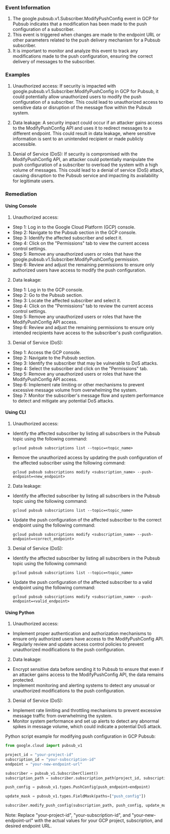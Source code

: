 
### Event Information

1. The google.pubsub.v1.Subscriber.ModifyPushConfig event in GCP for Pubsub indicates that a modification has been made to the push configuration of a subscriber.
2. This event is triggered when changes are made to the endpoint URL or other parameters related to the push delivery mechanism for a Pubsub subscriber.
3. It is important to monitor and analyze this event to track any modifications made to the push configuration, ensuring the correct delivery of messages to the subscriber.


### Examples

1. Unauthorized access: If security is impacted with google.pubsub.v1.Subscriber.ModifyPushConfig in GCP for Pubsub, it could potentially allow unauthorized users to modify the push configuration of a subscriber. This could lead to unauthorized access to sensitive data or disruption of the message flow within the Pubsub system.

2. Data leakage: A security impact could occur if an attacker gains access to the ModifyPushConfig API and uses it to redirect messages to a different endpoint. This could result in data leakage, where sensitive information is sent to an unintended recipient or made publicly accessible.

3. Denial of Service (DoS): If security is compromised with the ModifyPushConfig API, an attacker could potentially manipulate the push configuration of a subscriber to overload the system with a high volume of messages. This could lead to a denial of service (DoS) attack, causing disruption to the Pubsub service and impacting its availability for legitimate users.

### Remediation

#### Using Console

1. Unauthorized access:
- Step 1: Log in to the Google Cloud Platform (GCP) console.
- Step 2: Navigate to the Pubsub section in the GCP console.
- Step 3: Identify the affected subscriber and select it.
- Step 4: Click on the "Permissions" tab to view the current access control settings.
- Step 5: Remove any unauthorized users or roles that have the google.pubsub.v1.Subscriber.ModifyPushConfig permission.
- Step 6: Review and adjust the remaining permissions to ensure only authorized users have access to modify the push configuration.

2. Data leakage:
- Step 1: Log in to the GCP console.
- Step 2: Go to the Pubsub section.
- Step 3: Locate the affected subscriber and select it.
- Step 4: Click on the "Permissions" tab to review the current access control settings.
- Step 5: Remove any unauthorized users or roles that have the ModifyPushConfig API access.
- Step 6: Review and adjust the remaining permissions to ensure only intended recipients have access to the subscriber's push configuration.

3. Denial of Service (DoS):
- Step 1: Access the GCP console.
- Step 2: Navigate to the Pubsub section.
- Step 3: Identify the subscriber that may be vulnerable to DoS attacks.
- Step 4: Select the subscriber and click on the "Permissions" tab.
- Step 5: Remove any unauthorized users or roles that have the ModifyPushConfig API access.
- Step 6: Implement rate limiting or other mechanisms to prevent excessive message volume from overwhelming the system.
- Step 7: Monitor the subscriber's message flow and system performance to detect and mitigate any potential DoS attacks.

#### Using CLI

1. Unauthorized access:
- Identify the affected subscriber by listing all subscribers in the Pubsub topic using the following command:
  ```
  gcloud pubsub subscriptions list --topic=<topic_name>
  ```
- Remove the unauthorized access by updating the push configuration of the affected subscriber using the following command:
  ```
  gcloud pubsub subscriptions modify <subscription_name> --push-endpoint=<new_endpoint>
  ```

2. Data leakage:
- Identify the affected subscriber by listing all subscribers in the Pubsub topic using the following command:
  ```
  gcloud pubsub subscriptions list --topic=<topic_name>
  ```
- Update the push configuration of the affected subscriber to the correct endpoint using the following command:
  ```
  gcloud pubsub subscriptions modify <subscription_name> --push-endpoint=<correct_endpoint>
  ```

3. Denial of Service (DoS):
- Identify the affected subscriber by listing all subscribers in the Pubsub topic using the following command:
  ```
  gcloud pubsub subscriptions list --topic=<topic_name>
  ```
- Update the push configuration of the affected subscriber to a valid endpoint using the following command:
  ```
  gcloud pubsub subscriptions modify <subscription_name> --push-endpoint=<valid_endpoint>
  ```

#### Using Python

1. Unauthorized access:
- Implement proper authentication and authorization mechanisms to ensure only authorized users have access to the ModifyPushConfig API.
- Regularly review and update access control policies to prevent unauthorized modifications to the push configuration.

2. Data leakage:
- Encrypt sensitive data before sending it to Pubsub to ensure that even if an attacker gains access to the ModifyPushConfig API, the data remains protected.
- Implement monitoring and alerting systems to detect any unusual or unauthorized modifications to the push configuration.

3. Denial of Service (DoS):
- Implement rate limiting and throttling mechanisms to prevent excessive message traffic from overwhelming the system.
- Monitor system performance and set up alerts to detect any abnormal spikes in message volume, which could indicate a potential DoS attack.

Python script example for modifying push configuration in GCP Pubsub:

```python
from google.cloud import pubsub_v1

project_id = "your-project-id"
subscription_id = "your-subscription-id"
endpoint = "your-new-endpoint-url"

subscriber = pubsub_v1.SubscriberClient()
subscription_path = subscriber.subscription_path(project_id, subscription_id)

push_config = pubsub_v1.types.PushConfig(push_endpoint=endpoint)

update_mask = pubsub_v1.types.FieldMask(paths=["push_config"])

subscriber.modify_push_config(subscription_path, push_config, update_mask)
```

Note: Replace "your-project-id", "your-subscription-id", and "your-new-endpoint-url" with the actual values for your GCP project, subscription, and desired endpoint URL.

